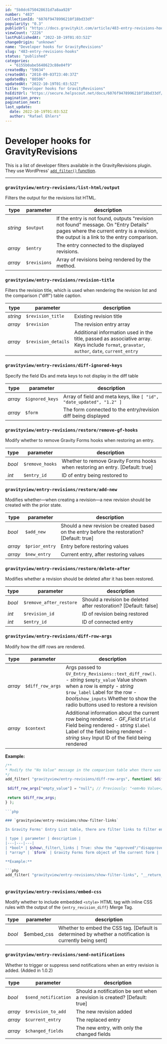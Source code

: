 ```yaml
---
id: "5b8dc6750428631d7a8aa928"
number: "483"
collectionId: "6076f9478996210f18bd33df"
popularity: "0.3"
publicUrl: "https://docs.gravitykit.com/article/483-entry-revisions-hooks"
viewCount: "2226"
lastPublishedAt: "2022-10-19T01:03:52Z"
changeOrigin: "unknown"
name: "Developer hooks for GravityRevisions"
slug: "483-entry-revisions-hooks"
status: "published"
categories: 
  - "6155b0abe5648623c88e04f9"
createdBy: "59634"
createdAt: "2018-09-03T23:40:37Z"
updatedBy: "80506"
updatedAt: "2022-10-19T01:03:52Z"
title: "Developer hooks for GravityRevisions"
hsEditUrl: "https://secure.helpscout.net/docs/6076f9478996210f18bd33df/article/5b8dc6750428631d7a8aa928"
pagination_prev: 
pagination_next: 
last_update:
  date: 2022-10-19T01:03:52Z
  author: "Rafael Ehlers"
---
```


# Developer hooks for GravityRevisions

This is a list of developer filters available in the GravityRevisions plugin. They use WordPress' [`add_filter()` function](https://developer.wordpress.org/reference/functions/add_filter/).

---

### `gravityview/entry-revisions/list-html/output`

Filters the output for the revisions list HTML.

| type | parameter | description |
|---|---|---|
| *string* | `$output` | If the entry is not found, outputs "revision not found" message. On "Entry Details" pages where the current entry is a revision, the output is a link to the entry comparison. |
| *array* | `$entry` | The entry connected to the displayed revisions. |
| *array* | `$revisions` | Array of revisions being rendered by the method. |

### `gravityview/entry-revisions/revision-title`

Filters the revision title, which is used when rendering the revision list and the comparison ("diff") table caption.

| type | parameter | description |
|---|---|---|
| *string* | `$revision_title` | Existing revision title |
| *array* | `$revision` | The revision entry array |
| *array* | `$revision_details` | Additional information used in the title, passed as associative array. Keys include `format`, `gravatar`, `author`, `date`, `current_entry` |

### `gravityview/entry-revisions/diff-ignored-keys`

Specify the field IDs and meta keys to not display in the diff table

| type | parameter | description |
|---|---|---|
| *array* | `$ignored_keys` | Array of field and meta keys, like `[ "id", "date_updated", "1.2" ]` |
| *array* | `$form` | The form connected to the entry/revision diff being displayed |

### `gravityview/entry-revisions/restore/remove-gf-hooks`

Modify whether to remove Gravity Forms hooks when restoring an entry.

| type | parameter | description |
|---|---|---|
| *bool* | `$remove_hooks` | Whether to remove Gravity Forms hooks when restoring an entry. \[Default: true\] |
| *int* | `$entry_id` | ID of entry being restored to |

### `gravityview/entry-revisions/restore/add-new`

Modifies whether—when creating a revision—a new revision should be created with the prior state.

| type | parameter | description |
|---|---|---|
| *bool* | `$add_new` | Should a new revision be created based on the entry before the restoration? \[Default: true\] |
| *array* | `$prior_entry` | Entry before restoring values |
| *array* | `$new_entry` | Current entry, after restoring values |

### `gravityview/entry-revisions/restore/delete-after`

Modifies whether a revision should be deleted after it has been restored.

| type | parameter | description |
|---|---|---|
| *bool* | `$remove_after_restore` | Should a revision be deleted after restoration? \[Default: false\] |
| *int* | `$revision_id` | ID of revision being restored |
| *int* | `$entry_id` | ID of connected entry |

### `gravityview/entry-revisions/diff-row-args`

Modify how the diff rows are rendered.

| type | parameter | description |
|---|---|---|
| *array* | `$diff_row_args` | Args passed to `GV_Entry_Revisions::text_diff_row()`.  - *string* `$empty_value` Value shown when a row is empty - *string* `$row_label` Label for the row - *bool*`$show_inputs` Whether to show the radio buttons used to restore a revision |
| *array* | `$context` | Additional information about the current row being rendered.  - *GF\_Field* `$field` Field being rendered - *string* `$label` Label of the field being rendered - *string* `$key` Input ID of the field being rendered |

**Example:**

```php
/**
* Modify the "No Value" message in the comparison table when there was nothing set for the field
*/
add_filter( "gravityview/entry-revisions/diff-row-args", function( $diff_row_args ) {
 
 $diff_row_args["empty_value"] = "null"; // Previously: "<em>No Value</em>"
 
 return $diff_row_args;
} );
	
```php

### `gravityview/entry-revisions/show-filter-links`

In Gravity Forms' Entry List table, there are filter links to filter entries. By default, the plugin adds an "Entry Revisions" link. Use this filter to disable adding that link by returning false.

| type | parameter | description |
|---|---|---|
| *bool* | $show\_filter\_links | True: show the "approved"/"disapproved" filter links. False: hide them. \[Default: true\] |
| *array* | `$form` | Gravity Forms form object of the current form |

**Example:**

```php
add_filter( "gravityview/entry-revisions/show-filter-links", "__return_false" );
	
```

### `gravityview/entry-revisions/embed-css`

Modify whether to include embedded `<style>` HTML tag with inline CSS rules with the output of the `{entry_revision_diff}` Merge Tag.

| type | parameter | description |
|---|---|---|
| *bool* | $embed\_css | Whether to embed the CSS tag. \[Default is determined by whether a notification is currently being sent\] |

### <a id="gravityview-entry-revisions-send-notifications"></a>`gravityview/entry-revisions/send-notifications`

Whether to trigger or suppress send notifications when an entry revision is added. (Added in 1.0.2)

| type | parameter | description |
|---|---|---|
| *bool* | `$send_notification` | Should a notification be sent when a revision is created? \[Default: true\] |
| *array* | `$revision_to_add` | The new revision added |
| *array* | `$current_entry` | The replaced entry |
| *array* | `$changed_fields` | The new entry, with only the changed fields |